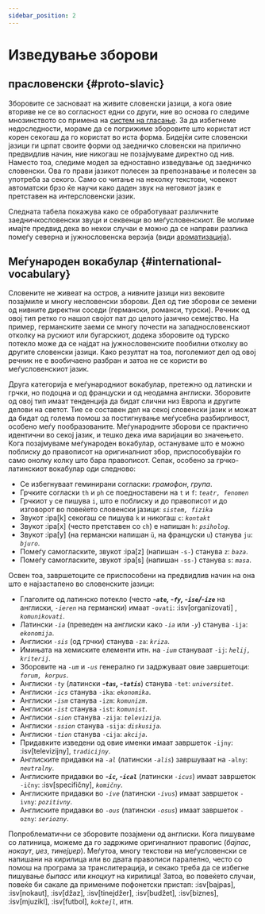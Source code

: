 ```yaml
---
sidebar_position: 2
---
```



# Изведување зборови

## прасловенски \{#proto-slavic}

Зборовите се засноваат на живите словенски јазици, а кога овие вториве не се во согласност едни со други, ние во основа го следиме мнозинството со примена на [систем на гласање][1]. За да избегнеме недоследности, мораме да се погрижиме зборовите што користат ист корен секогаш да го користат во иста форма. Бидејќи сите словенски јазици ги црпат своите форми од заедничко словенски на прилично предвидлив начин, ние никогаш не позајмуваме директно од нив. Наместо тоа, следиме модел за едноставно изведување од заедничко словенски. Ова го прави јазикот полесен за препознавање и полесен за употреба за секого. Само со читање на неколку текстови, човекот автоматски брзо ќе научи како даден звук на неговиот јазик е претставен на интерсловенски јазик.

Следната табела покажува како се обработуваат различните заедничкословенски звуци и секвенци во меѓусловенскиот. Ве молиме имајте предвид дека во некои случаи е можно да се направи разлика помеѓу северна и јужнословенска верзија (види [ароматизација][2]).

<Souns />

## Меѓународен вокабулар \{#international-vocabulary}

Словените не живеат на остров, а нивните јазици низ вековите позајмиле и многу несловенски зборови. Дел од тие зборови се земени од нивните директни соседи (германски, романси, турски). Речник од овој тип ретко го нашол својот пат до целото јазично семејство. На пример, германските заеми се многу почести на западнословенскиот отколку на рускиот или бугарскиот, додека зборовите од турско потекло може да се најдат на јужнословенските пообилни отколку во другите словенски јазици. Како резултат на тоа, поголемиот дел од овој речник не е вообичаено разбран и затоа не се користи во меѓусловенскиот јазик.

Друга категорија е меѓународниот вокабулар, претежно од латински и грчки, но подоцна и од француски и од неодамна англиски. Зборовите од овој тип имаат тенденција да бидат слични низ Европа и другите делови на светот. Тие се составен дел на секој словенски јазик и можат да бидат од голема помош за постигнување меѓусебна разбирливост, особено меѓу пообразованите. Меѓународните зборови се практично идентични во секој јазик, и тешко дека има варијации во значењето. Кога позајмуваме меѓународен вокабулар, остануваме што е можно поблиску до правописот на оригиналниот збор, приспособувајќи го само онолку колку што бара правописот. Сепак, особено за грчко-латинскиот вокабулар оди следново:

- Се избегнуваат геминирани согласки: _грамофон_, _група_.
- Грчките согласки `th` и `ph` се поедноставени на `t` и `f`: _`teatr, fenomen`_
- Грчкиот `y` се пишува `i`, што е поблиску и до правописот и до изговорот во повеќето словенски јазици: _`sistem, fizika`_
- Звукот :ipa[k] секогаш се пишува `k` и никогаш `c`: _`kontakt`_
- Звукот :ipa[x] (често претставен со `ch`) е напишан `h`: _`psiholog`_.
- Звукот :ipa[y] (на германски напишан `ü`, на француски `u`) станува `ju`: _`bjuro`_.
- Помеѓу самогласките, звукот :ipa[z] (напишан `-s-`) станува `z`: _`baza`_.
- Помеѓу самогласките, звукот :ipa[s] (напишан `-ss-`) станува `s`: _`masa`_.

Освен тоа, завршетоците се приспособени на предвидлив начин на она што е најзастапено во словенските јазици:

- Глаголите од латинско потекло (често _**-`ate`, -`fy`, -`ise`/-`ize`**_ на англиски, _`-ieren`_ на германски) имаат `-ovati`: :isv[organizovati] , _`komunikovati`_.
- Латински _`-ia`_ (преведен на англиски како _`-ia`_ или _`-y`_) станува `-ija`: _`ekonomija`_.
- Англиски _`-sis`_ (од грчки) станува `-za`: _`kriza`_.
- Имињата на хемиските елементи итн. на _`-ium`_ стануваат `-ij`: _`helij, kriterij`_.
- Зборовите на _`-um`_ и _`-us`_ генерално ги задржуваат овие завршетоци: _`forum, korpus`_.
- Англиски _`-ty`_ (латински _**-`tas`, -`tatis`**_) станува `-tet`: _`universitet`_.
- Англиски _`-ics`_ станува `-ika`: _`ekonomika`_.
- Англиски _`-ism`_ станува `-izm`: _`komunizm`_.
- Англиски _`-ist`_ станува `-ist`: _`komunist`_.
- Англиски _`-sion`_ станува `-zija`: _`televizija`_.
- Англиски _`-ssion`_ станува `-sija`: _`diskusija`_.
- Англиски _`-tion`_ станува `-cija`: _`akcija`_.
- Придавките изведени од овие именки имаат завршеток `-ijny`: :isv[televizijny], _`tradicijny`_.
- Англиските придавки на _`-al`_ (латински _`-alis`_) завршуваат на `-alny`: _`neutralny`_.
- Англиските придавки во _**-`ic`, -`ical`**_ (латински _`-icus`_) имаат завршеток `-ičny`: :isv[specifičny], _`komičny`_.
- Англиските придавки во _`-ive`_ (латински _`-ivus`_) имаат завршеток `-ivny`: _`pozitivny`_.
- Англиските придавки во _`-ous`_ (латински _`-osus`_) имаат завршеток `-ozny`: _`seriozny`_.

Попроблематични се зборовите позајмени од англиски. Кога пишуваме со латиница, можеме да го задржиме оригиналниот правопис (_бајпас_, _нокаут_, _џез_, _тинејџер_). Меѓутоа, многу текстови на меѓусловенски се напишани на кирилица или во двата правописи паралелно, често со помош на програма за транслитерација, и секако треба да се избегне пишување _быпасс_ или _кноцкут_ на кирилица! Затоа, во повеќето случаи, повеќе би сакале да примениме пофонетски пристап: :isv[bajpas], :isv[nokaut], :isv[džaz], :isv[tinejdžer], :isv[budžet], :isv[biznes], :isv[mjuzikl], :isv[futbol],  _`koktejl`_, итн.

[1]: ../introduction/design-criteria.mdx#vocabulary

[2]: flavourisation.mdx

